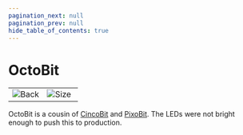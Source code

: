 ```yaml
---
pagination_next: null
pagination_prev: null
hide_table_of_contents: true
---
```



# OctoBit

<table>
<td width='50%'>
    <img alt="Back" src="/img/catalog/octobit-1.png" />
</td>
<td width='50%'>
    <img alt="Size" src="/img/catalog/octobit-2.png" />
</td>
</table>

OctoBit is a cousin of [CincoBit](../microcomputer/cincobit) and [PixoBit](../microcomputer/pixobit). The LEDs were not bright enough to push this to production.
